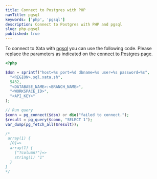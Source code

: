 ```yaml
---
title: Connect to Postgres with PHP
navTitle: pgsql
keywords: ['php', 'pgsql']
description: Connect to Postgres with PHP and pgsql
slug: php-pgsql
published: true
---
```


To connect to Xata with [pgsql](https://www.php.net/manual/en/book.pgsql.php) you can use the following code.
Please replace the parameters as indicated on the [connect to Postgres](/docs/postgres/connect) page.

```php
<?php

$dsn = sprintf("host=%s port=%d dbname=%s user=%s password=%s",
  "<REGION>.sql.xata.sh",
  5432,
  "<DATABASE_NAME>:<BRANCH_NAME>",
  "<WORKSPACE_ID>",
  "<API_KEY>"
);

// Run query
$conn = pg_connect($dsn) or die("failed to connect.");
$result = pg_query($conn, "SELECT 1");
var_dump(pg_fetch_all($result));

/*
 array(1) {
  [0]=>
  array(1) {
    ["?column?"]=>
    string(1) "1"
  }
}
*/
```
